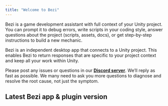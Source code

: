 ```yaml
---
title: "Welcome to Bezi"
---
```


Bezi is a game development assistant with full context of your Unity project. You can prompt it to debug errors, write scripts in your coding style, answer questions about the project (scripts, assets, docs), or get step-by-step instructions to build a new mechanic.

Bezi is an independent desktop app that connects to a Unity project. This enables Bezi to return responses that are specific to your project context and keep all your work within Unity.

Please post any issues or questions in our [**Discord server**](https://discord.com/invite/UKWB46HTT9). We’ll reply as fast as possible. We many need to ask you more questions to diagnose and resolve the root cause, not just the symptom.

## **Latest Bezi app & plugin version**

<Card title="Changelog" href="https://docs.bezi.com/bezi/faq/changelog">
  
</Card>